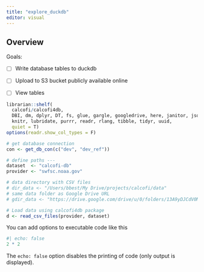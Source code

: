 ```yaml
---
title: "explore_duckdb"
editor: visual
---
```


## Overview

Goals:

- [ ] Write database tables to duckdb

- [ ] Upload to S3 bucket publicly available online
- [ ] View tables

```r
librarian::shelf(
  calcofi/calcofi4db, 
  DBI, dm, dplyr, DT, fs, glue, gargle, googledrive, here, janitor, jsonlite, 
  knitr, lubridate, purrr, readr, rlang, tibble, tidyr, uuid,
  quiet = T)
options(readr.show_col_types = F)

# get database connection
con <- get_db_con(c("dev", "dev_ref"))

# define paths ---
dataset  <- "calcofi-db"
provider <- "swfsc.noaa.gov"

# data directory with CSV files
# dir_data <- "/Users/bbest/My Drive/projects/calcofi/data"
# same data folder as Google Drive URL
# gdir_data <- "https://drive.google.com/drive/u/0/folders/13A9yDJCdV0M-lrMLqurzIb3G3ozknr9O"

# Load data using calcofi4db package
d <- read_csv_files(provider, dataset)
```

You can add options to executable code like this

```r
#| echo: false
2 * 2
```

The `echo: false` option disables the printing of code (only output is displayed).
